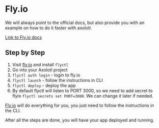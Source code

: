 # Fly.io

We will always point to the official docs, but also provide you with an example
on how to do it faster with axolotl.

[Link to Fly.io docs](https://fly.io/docs/apps/)

## Step by Step

1. Visit [fly.io](https://fly.io/docs/hands-on/install-flyctl/) and install
   `flyctl`
2. Go into your Axolotl project
3. `flyctl auth login` - login to fly.io
4. `flyctl launch` - follow the instructions in CLI
5. `flyctl deploy` - deploy the app
6. By default flyctl will listen to PORT 3000, so we need to add secret to flyio `flyctl secrets set PORT=3000`. We can change it later if needed.

[Fly.io](https://fly.io/) will do everything for you, you just need to follow the instructions in the CLI.

After all the steps are done, you will have your app deployed and running.
